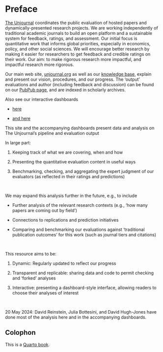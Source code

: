 # Preface {.unnumbered}

[The Unjournal](www.unjournal.org) coordinates the public evaluation of hosted papers and dynamically-presented research projects. We are working independently of traditional academic journals to build an open platform and a sustainable system for feedback, ratings, and assessment. Our initial focus is quantitative work that informs global priorities, especially in economics, policy, and other social sciences. We will encourage better research by making it easier for researchers to get feedback and credible ratings on their work. Our aim: to make rigorous research more impactful, and impactful research more rigorous.

Our main web site, [unjournal.org](https://www.unjournal.org) as well as our [knowledge base](https://globalimpact.gitbook.io/the-unjournal-project-and-communication-space), explain and present our vision, procedures, and our progress. The 'output' evaluations and author (including feedback and discussion) can be found on our [PubPub page](https://unjournal.pubpub.org/), and are indexed in scholarly archives.

Also see our interactive dashboards

- [here](https://unjournal.shinyapps.io/DataExplorer/)

- [and here](https://unjournal.shinyapps.io/uj-dashboard/)


This site and the accompanying dashboards present data and analysis on The Unjournal's pipeline and evaluation output


In large part:

1. Keeping track of what we are covering, when and how

2. Presenting the quantitative evaluation content in useful ways

3. Benchmarking, checking, and aggregating the expert judgment of our evaluators (as reflected in their ratings and predictions) 

\


We may expand this analysis further in the future, e.g., to include 

- Further analysis of the relevant research contexts (e.g., 'how many papers are coming out by field')

- Connections to replications and prediction initiatives

- Comparing and benchmarking our evaluations against 'traditional publication outcomes' for this work (such as journal tiers and citations) 

\


This resource aims to be:

1. Dynamic: Regularly updated to reflect our progress

2. Transparent and replicable: sharing data and code to permit checking and 'forked' analyses

3. Interactive: presenting a dashboard-style interface, allowing readers to choose their analyses of interest

\


20 May 2024: David Reinstein, Julia Bottesini, and David Hugh-Jones have done most of the analysis here and in the accompanying dashboards.


## Colophon

This is a [Quarto book](https://quarto.org/docs/books).

